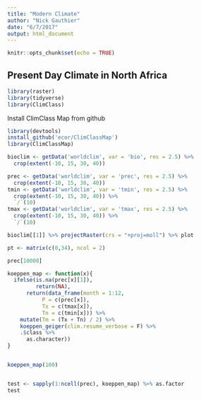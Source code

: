 ```yaml
---
title: "Modern Climate"
author: "Nick Gauthier"
date: "6/7/2017"
output: html_document
---
```


```r
knitr::opts_chunk$set(echo = TRUE)
```

## Present Day Climate in North Africa
```r
library(raster)
library(tidyverse)
library(ClimClass)
```

Install ClimClass Map from github
```r
library(devtools)
install_github('ecor/ClimClassMap')
library(ClimClassMap)
```


```r
bioclim <- getData('worldclim', var = 'bio', res = 2.5) %>%
  crop(extent(-10, 15, 30, 40))

prec <- getData('worldclim', var = 'prec', res = 2.5) %>%
  crop(extent(-10, 15, 30, 40))
tmin <- getData('worldclim', var = 'tmin', res = 2.5) %>%
  crop(extent(-10, 15, 30, 40)) %>%
  `/`(10)
tmax <- getData('worldclim', var = 'tmax', res = 2.5) %>%
  crop(extent(-10, 15, 30, 40)) %>%
  `/`(10)
```

```r
bioclim[[1]] %>% projectRaster(crs = "+proj=moll") %>% plot
```

```r
pt <- matrix(c(0,34), ncol = 2)

prec[10000]

koeppen_map <- function(x){
  ifelse(is.na(prec[x][1]), 
         return(NA),
      return(data_frame(month = 1:12,
           P = c(prec[x]),
           Tx = c(tmax[x]),
           Tn = c(tmin[x])) %>%
    mutate(Tm = (Tx + Tn) / 2) %>%
    koeppen_geiger(clim.resume_verbose = F) %>%
    .$class %>%
      as.character))
}


koeppen_map(100)


test <- sapply(1:ncell(prec), koeppen_map) %>% as.factor
test
```

